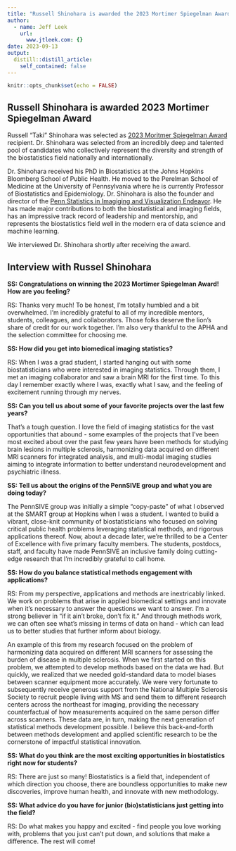 ```yaml
---
title: "Russell Shinohara is awarded the 2023 Mortimer Spiegelman Award"
author:
  - name: Jeff Leek
    url:
      www.jtleek.com: {}
date: 2023-09-13
output:
  distill::distill_article:
    self_contained: false
---
```



```r
knitr::opts_chunk$set(echo = FALSE)
```

## Russell Shinohara is awarded 2023 Mortimer Spiegelman Award

Russell "Taki" Shinohara was selected as [2023 Moritmer Spiegelman Award](https://www.spiegelmanaward.org/) recipient. Dr. Shinohara was selected from an incredibly deep and talented pool of candidates who collectively represent the diversity and strength of the biostatistics field nationally and internationally. 

Dr. Shinohara received his PhD in Biostatistics at the Johns Hopkins Bloomberg School of Public Health. He moved to the Perelman School of Medicine at the University of Pennsylvania where he is currently Professor of Biostatistics and Epidemiology. Dr. Shinohara is also the founder and director of the [Penn Statistics in Imagiging and Visualization Endeavor](https://www.dbeicoe.med.upenn.edu/pennsive). He has made major contributions to both the biostatistical and imaging fields, has an impressive track record of leadership and mentorship, and represents the biostatistics field well in the modern era of data science and machine learning. 

We interviewed Dr. Shinohara shortly after receiving the award. 


## Interview with Russel Shinohara

**SS: Congratulations on winning the 2023 Mortimer Spiegelman Award! How are you feeling?** 
 
RS: Thanks very much! To be honest, I'm totally humbled and a bit overwhelmed. I'm incredibly grateful to all of my incredible mentors, students, colleagues, and collaborators. Those folks deserve the lion's share of credit for our work together. I'm also very thankful to the APHA and the selection committee for choosing me.

 

**SS: How did you get into biomedical imaging statistics?** 
 
RS: When I was a grad student, I started hanging out with some biostatisticians who were interested in imaging statistics. Through them, I met an imaging collaborator and saw a brain MRI for the first time. To this day I remember exactly where I was, exactly what I saw, and the feeling of excitement running through my nerves.

 

**SS: Can you tell us about some of your favorite projects over the last few years?**
 

That's a tough question. I love the field of imaging statistics for the vast opportunities that abound - some examples of the projects that I've been most excited about over the past few years have been methods for studying brain lesions in multiple sclerosis, harmonizing data acquired on different MRI scanners for integrated analysis, and multi-modal imaging studies aiming to integrate information to better understand neurodevelopment and psychiatric illness.

 

**SS: Tell us about the origins of the PennSIVE group and what you are doing today?**
 

The PennSIVE group was initially a simple "copy-paste" of what I observed at the SMART group at Hopkins when I was a student. I wanted to build a vibrant, close-knit community of biostatisticians who focused on solving critical public health problems leveraging statistical methods, and rigorous applications thereof. Now, about a decade later, we're thrilled to be a Center of Excellence with five primary faculty members. The students, postdocs, staff, and faculty have made PennSIVE an inclusive family doing cutting-edge research that I'm incredibly grateful to call home.

 

**SS: How do you balance statistical methods engagement with applications?** 
 

RS: From my perspective, applications and methods are inextricably linked. We work on problems that arise in applied biomedical settings and innovate when it's necessary to answer the questions we want to answer. I'm a strong believer in "if it ain't broke, don't fix it." And through methods work, we can often see what's missing in terms of data on hand - which can lead us to better studies that further inform about biology.

An example of this from my research focused on the problem of harmonizing data acquired on different MRI scanners for assessing the burden of disease in multiple sclerosis. When we first started on this problem, we attempted to develop methods based on the data we had. But quickly, we realized that we needed gold-standard data to model biases between scanner equipment more accurately. We were very fortunate to subsequently receive generous support from the National Multiple Sclerosis Society to recruit people living with MS and send them to different research centers across the northeast for imaging, providing the necessary counterfactual of how measurements acquired on the same person differ across scanners. These data are, in turn, making the next generation of statistical methods development possible. I believe this back-and-forth between methods development and applied scientific research to be the cornerstone of impactful statistical innovation.


**SS: What do you think are the most exciting opportunities in biostatistics right now for students?**  
 

RS: There are just so many! Biostatistics is a field that, independent of which direction you choose, there are boundless opportunities to make new discoveries, improve human health, and innovate with new methodology.

 

**SS: What advice do you have for junior (bio)statisticians just getting into the field?**  
 

RS: Do what makes you happy and excited - find people you love working with, problems that you just can't put down, and solutions that make a difference. The rest will come!

 
